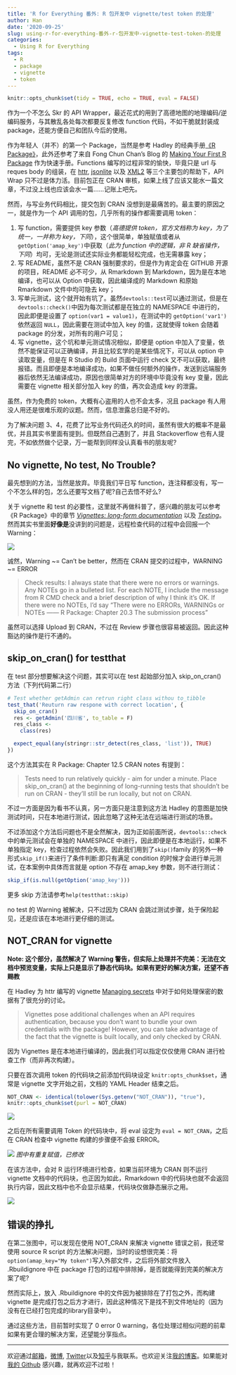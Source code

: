 ---
title: 'R for Everything 番外: R 包开发中 vignette/test token 的处理'
author: Han
date: '2020-09-25'
slug: using-r-for-everything-番外-r-包开发中-vignette-test-token-的处理
categories:
  - Using R for Everything
tags:
  - R
  - package
  - vignette
  - token
---

```{r setup, include=FALSE}
knitr::opts_chunk$set(tidy = TRUE, echo = TRUE, eval = FALSE)

```

作为一个不怎么 Skr 的 API Wrapper，最近花式的用到了高德地图的地理编码/逆编码服务，与其散乱各处每次都要反复修改 function 代码，不如干脆就封装成 package，还能方便自己和团队今后的使用。

作为年轻人（并不）的第一个 Package，当然是参考 Hadley 的经典手册[《R Package》](https://r-pkgs.org/)，此外还参考了来自 Fong Chun Chan's Blog 的 [Making Your First R Package](https://tinyheero.github.io/jekyll/update/2015/07/26/making-your-first-R-package.html) 作为快速手册。Functions 编写的过程非常的愉快，毕竟只是 url 与 reques body 的组装，在 [httr](https://CRAN.R-project.org/package=httr), [jsonlite](https://arxiv.org/abs/1403.2805) 以及 [XML2](https://CRAN.R-project.org/package=xml2) 等三个主要包的帮助下，API Wrap 只不过是体力活。目前包正在 CRAN 审核，如果上线了应该又能水一篇文章，不过没上线也应该会水一篇……记账上吧先。

然而，与写业务代码相比，提交包到 CRAN 没想到是最痛苦的。最主要的原因之一，就是作为一个 API 调用的包，几乎所有的操作都需要调用 token：

  1. 写 function，需要提供 key 参数（*高德提供 token，官方文档称为 key，为了统一，一并称为 key，下同*），这个很简单，单独赋值或者从 `getOption('amap_key')`中获取（*此为 function 中的逻辑，非 R 缺省操作，下同*）均可，无论是测试还实际业务都能轻松完成，也无需暴露 key；
  2. 写 README，虽然不是 CRAN 强制要求的，但是作为肯定会在 GITHUB 开源的项目，README 必不可少，从 Rmarkdown 到 Markdown，因为是在本地编译，也可以从 Option 中获取，因此编译成的 Markdown 和原始 Rmarkdown 文件中均可隐去 key；
  3. 写单元测试，这个就开始有坑了。虽然`devtools::test`可以通过测试，但是在`devtools::check()`中因为每次测试都是在独立的 NAMESPACE 中进行的，因此即便是设置了 `option(var1 = value1)`，在测试中的 `getOption('var1')` 依然返回 `NULL`，因此需要在测试中加入 key 的值，这就使得 token 会随着 package 的分发，对所有的用户可见；
  4. 写 vignette，这个坑和单元测试情况相似，即便是 option 中加入了变量，依然不能保证可以正确编译，并且比较玄学的是某些情况下，可以从 option 中读取变量，但是在 R Studio 的 Build 页面中运行 check 又不可以获取，最终报错。而且即便是本地编译成功，如果不做任何额外的操作，发送到远端服务器后依然无法编译成功，原因也很简单对方的环境中毕竟没有 key 变量，因此需要在 vignette 相关部分加入 key 的值，再次会造成 key 的泄露。
  
虽然，作为免费的 token，大概有心盗用的人也不会太多，况且 package 有人用没人用还是很难乐观的议题。然而，信息泄露总归是不好的。

为了解决问题 3、4，花费了比写业务代码还久的时间，虽然有很大的概率不是最优，并且其实书里面有提到。但既然自己遇到了，并且 Stackoverflow 也有人提完，不如依然做个记录，万一能帮到同样没认真看书的朋友呢?

## No vignette, No test, No Trouble?

最先想到的方法，当然是放弃。毕竟我们平日写 function，连注释都没有，写一个不怎么样的包，怎么还要写文档了呢?自己去悟不好么?

关于 vignette 和 test 的必要性，这里就不再做科普了，感兴趣的朋友可以参考《R Package》中的章节 [*Vignettes: long-form documentation*](https://r-pkgs.org/vignettes.html) 以及 [*Testing*](https://r-pkgs.org/tests.html)。然而其实书里面**好像是**没讲到的问题是，远程检查代码的过程中会回报一个 Warning：

![](https://picgo-1256649726.cos.ap-chengdu.myqcloud.com/Fig01_no_e_no_t_no_v.png)

诚然，Warning ~= Can't be better，然而在 CRAN 提交的过程中，WARNING ~= ERROR

> Check results: I always state that there were no errors or warnings. Any NOTEs go in a bulleted list. For each NOTE, I include the message from R CMD check and a brief description of why I think it’s OK. If there were no NOTEs, I’d say “There were no ERRORs, WARNINGs or NOTEs —— R Package: Chapter 20.3 The submission process”

虽然可以选择 Upload 到 CRAN，不过在 Review 步骤也很容易被返回。因此这种豁达的操作是行不通的。

## skip_on_cran() for testthat

在 test 部分想要解决这个问题，其实可以在 test 起始部分加入 skip_on_cran() 方法（下列代码第二行）
```{r skip_on_cran, eval=FALSE}
# Test whether getAdmin can retrun right class withou to_tibble
test_that('Reuturn raw respone with correct location', {
  skip_on_cran()
  res <- getAdmin('四川省', to_table = F)
  res_class <-
    class(res)

  expect_equal(any(stringr::str_detect(res_class, 'list')), TRUE)
})
```
这个方法其实在 R Package: Chapter 12.5 CRAN notes 有提到：

>Tests need to run relatively quickly - aim for under a minute. Place skip_on_cran() at the beginning of long-running tests that shouldn’t be run on CRAN - they’ll still be run locally, but not on CRAN.

不过一方面是因为看书不认真，另一方面只是注意到这方法 Hadley 的意图是加快测试时间，只在本地进行测试，因此忽略了这种无法在远端进行测试的场景。

不过添加这个方法后问题也不是全然解决，因为正如前面所说，`devtools::check`中的单元测试会在单独的 NAMESPACE 中进行，因此即便是在本地运行，如果不单独指定 key，检查过程依然会失败。因此我们用到了`skip()`family 的另外一种形式`skip_if()`来进行了条件判断:即只有满足 condition 的时候才会进行单元测试，在本案例中具体而言就是 option 不存在 amap_key 参数，则不进行测试：
```{r skip_if}
skip_if(is.null(getOption('amap_key')))
```

更多 skip 方法请参考`help(testthat::skip)`

no test 的 Warning 被解决，只不过因为 CRAN 会跳过测试步骤，处于保险起见，还是应该在本地进行更仔细的测试。

## NOT_CRAN for vignette

**Note: 这个部分，虽然解决了 Warning 警告，但实际上处理并不完美：无法在文档中预览变量，实际上只是显示了静态代码块。如果有更好的解决方案，还望不吝赐教**

在 Hadley 为 httr 编写的 vignette [Managing secrets](https://cran.r-project.org/web/packages/httr/vignettes/secrets.html) 中对于如何处理保密的数据有了很充分的讨论。

>Vignettes pose additional challenges when an API requires authentication, because you don’t want to bundle your own credentials with the package! However, you can take advantage of the fact that the vignette is built locally, and only checked by CRAN.

因为 Vignettes 是在本地进行编译的，因此我们可以指定仅仅使用 CRAN 进行检查工作（而非再次构建）。

只要在首次调用 token 的代码块之前添加代码块设定 `knitr:opts_chunk$set`，通常是 vignette 文字开始之前，文档的 YAML Header 结束之后。

```{r NOT_CRAN, eval=FALSE}
NOT_CRAN <- identical(tolower(Sys.getenv("NOT_CRAN")), "true"),
knitr::opts_chunk$set(purl = NOT_CRAN)
```
![](https://picgo-1256649726.cos.ap-chengdu.myqcloud.com/Fig02_chunk_set.png)

之后在所有需要调用 Token 的代码块中，将 eval 设定为 `eval = NOT_CRAN`，之后在 CRAN 检查中 vignette 构建的步骤便不会报 ERROR。

![](https://picgo-1256649726.cos.ap-chengdu.myqcloud.com/Fig03_eval_NOT_CRAN.png)
*图中有重复赋值，已修改*

在该方法中，会对 R 运行环境进行检查，如果当前环境为 CRAN 则不运行 vignette 文档中的代码块，也正因为如此，Rmarkdown 中的代码块也就不会返回执行内容，因此文档中也不会显示结果，代码块仅做静态展示之用。

![](https://picgo-1256649726.cos.ap-chengdu.myqcloud.com/Fig04_npreview.png)

## 错误的挣扎

在第二张图中，可以发现在使用 NOT_CRAN 来解决 vignette 错误之前，我还常使用 source R script 的方法解决问题，当时的设想很完美：将 `option(amap_key="My token")`写入外部文件，之后将外部文件放入 .Rbuildignore 中在 package 打包的过程中排除掉，是否就能得到完美的解决方案了呢?

然而实际上，放入 .Rbuildignore 中的文件因为被排除在了打包之外，而构建 vignette 是完成打包之后方才进行，因此这种情况下是找不到文件地址的（因为没有在已经打包完成的library目录中）。

通过这些方法，目前暂时实现了 0 error 0 warning，各位处理过相似问题的前辈如果有更合理的解决方案，还望能分享指点。

---
欢迎通过[邮箱](mailto://chenhan28@gmail.com)，[微博](https://weibo.com/womeimingzi11), [Twitter](https://twitter.com/chenhan1992)以及[知乎](https://www.zhihu.com/people/womeimingzi)与我联系。也欢迎关注[我的博客](https://blog.washman.top/)。如果能对[我的 Github](https://github.com/womeimingzi11) 感兴趣，就再欢迎不过啦！